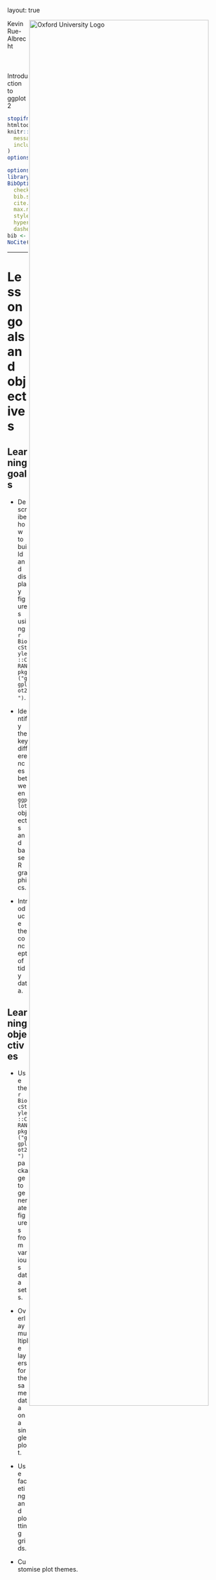 layout: true

<div class="my-header"><img src="img/ox_brand1_pos.gif" alt="Oxford University Logo" align="right" height="90%"></div>

<div class="my-footer"><span>
Kevin Rue-Albrecht
&emsp;&emsp;&emsp;&emsp;&emsp;&emsp;&emsp;&emsp;&emsp;
Introduction to ggplot2
</span></div>

```r
stopifnot(requireNamespace("htmltools"))
htmltools::tagList(rmarkdown::html_dependency_font_awesome())
knitr::opts_chunk$set(
  message = FALSE, warning = FALSE, error = FALSE,
  include = FALSE
)
options(width = 200)
```

```r
options(htmltools.dir.version = FALSE)
library(RefManageR)
BibOptions(
  check.entries = FALSE,
  bib.style = "authoryear",
  cite.style = "authoryear",
  max.names = 2,
  style = "markdown",
  hyperlink = "to.doc",
  dashed = TRUE)
bib <- ReadBib("bibliography.bib")
NoCite(bib, "ggplot2book")
```

---

# Lesson goals and objectives

## Learning goals

- Describe how to build and display figures using `r BiocStyle::CRANpkg("ggplot2")`.

- Identify the key differences between `ggplot` objects and base R graphics.

- Introduce the concept of tidy data.

## Learning objectives

- Use the `r BiocStyle::CRANpkg("ggplot2")` package to generate figures from various data sets.

- Overlay multiple layers for the same data on a single plot.

- Use faceting and plotting grids.

- Customise plot themes.
